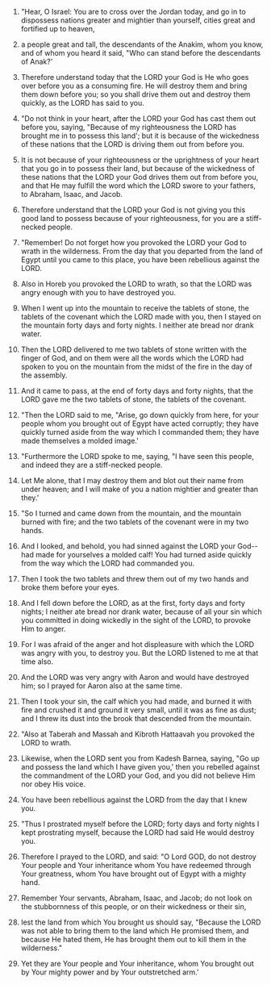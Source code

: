 
1. "Hear, O Israel: You are to cross over the Jordan today, and go in to dispossess nations greater and mightier than yourself, cities great and fortified up to heaven,

2. a people great and tall, the descendants of the Anakim, whom you know, and of whom you heard it said, "Who can stand before the descendants of Anak?'

3. Therefore understand today that the LORD your God is He who goes over before you as a consuming fire. He will destroy them and bring them down before you; so you shall drive them out and destroy them quickly, as the LORD has said to you.

4. "Do not think in your heart, after the LORD your God has cast them out before you, saying, "Because of my righteousness the LORD has brought me in to possess this land'; but it is because of the wickedness of these nations that the LORD is driving them out from before you.

5. It is not because of your righteousness or the uprightness of your heart that you go in to possess their land, but because of the wickedness of these nations that the LORD your God drives them out from before you, and that He may fulfill the word which the LORD swore to your fathers, to Abraham, Isaac, and Jacob.

6. Therefore understand that the LORD your God is not giving you this good land to possess because of your righteousness, for you are a stiff-necked people.

7. "Remember! Do not forget how you provoked the LORD your God to wrath in the wilderness. From the day that you departed from the land of Egypt until you came to this place, you have been rebellious against the LORD.

8. Also in Horeb you provoked the LORD to wrath, so that the LORD was angry enough with you to have destroyed you.

9. When I went up into the mountain to receive the tablets of stone, the tablets of the covenant which the LORD made with you, then I stayed on the mountain forty days and forty nights. I neither ate bread nor drank water.

10. Then the LORD delivered to me two tablets of stone written with the finger of God, and on them were all the words which the LORD had spoken to you on the mountain from the midst of the fire in the day of the assembly.

11. And it came to pass, at the end of forty days and forty nights, that the LORD gave me the two tablets of stone, the tablets of the covenant.

12. "Then the LORD said to me, "Arise, go down quickly from here, for your people whom you brought out of Egypt have acted corruptly; they have quickly turned aside from the way which I commanded them; they have made themselves a molded image.'

13. "Furthermore the LORD spoke to me, saying, "I have seen this people, and indeed they are a stiff-necked people.

14. Let Me alone, that I may destroy them and blot out their name from under heaven; and I will make of you a nation mightier and greater than they.'

15. "So I turned and came down from the mountain, and the mountain burned with fire; and the two tablets of the covenant were in my two hands.

16. And I looked, and behold, you had sinned against the LORD your God--had made for yourselves a molded calf! You had turned aside quickly from the way which the LORD had commanded you.

17. Then I took the two tablets and threw them out of my two hands and broke them before your eyes.

18. And I fell down before the LORD, as at the first, forty days and forty nights; I neither ate bread nor drank water, because of all your sin which you committed in doing wickedly in the sight of the LORD, to provoke Him to anger.

19. For I was afraid of the anger and hot displeasure with which the LORD was angry with you, to destroy you. But the LORD listened to me at that time also.

20. And the LORD was very angry with Aaron and would have destroyed him; so I prayed for Aaron also at the same time.

21. Then I took your sin, the calf which you had made, and burned it with fire and crushed it and ground it very small, until it was as fine as dust; and I threw its dust into the brook that descended from the mountain.

22. "Also at Taberah and Massah and Kibroth Hattaavah you provoked the LORD to wrath.

23. Likewise, when the LORD sent you from Kadesh Barnea, saying, "Go up and possess the land which I have given you,' then you rebelled against the commandment of the LORD your God, and you did not believe Him nor obey His voice.

24. You have been rebellious against the LORD from the day that I knew you.

25. "Thus I prostrated myself before the LORD; forty days and forty nights I kept prostrating myself, because the LORD had said He would destroy you.

26. Therefore I prayed to the LORD, and said: "O Lord GOD, do not destroy Your people and Your inheritance whom You have redeemed through Your greatness, whom You have brought out of Egypt with a mighty hand.

27. Remember Your servants, Abraham, Isaac, and Jacob; do not look on the stubbornness of this people, or on their wickedness or their sin,

28. lest the land from which You brought us should say, "Because the LORD was not able to bring them to the land which He promised them, and because He hated them, He has brought them out to kill them in the wilderness."

29. Yet they are Your people and Your inheritance, whom You brought out by Your mighty power and by Your outstretched arm.'


